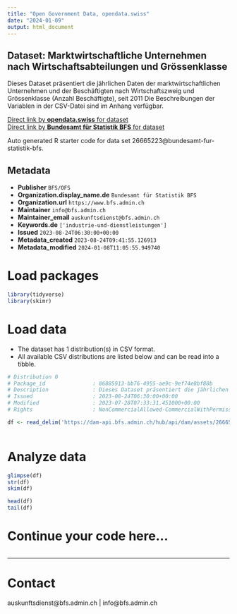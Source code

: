```yaml
---
title: "Open Government Data, opendata.swiss"
date: "2024-01-09"
output: html_document
---
```


## Dataset: Marktwirtschaftliche Unternehmen nach Wirtschaftsabteilungen und Grössenklasse

Dieses Dataset präsentiert die jährlichen Daten der marktwirtschaftlichen Unternehmen und der Beschäftigten nach Wirtschaftszweig und Grössenklasse (Anzahl Beschäftigte), seit 2011 Die Beschreibungen der Variablen in der CSV-Datei sind im Anhang verfügbar.

[Direct link by **opendata.swiss** for dataset](https://opendata.swiss/de/dataset/marktwirtschaftliche-unternehmen-nach-wirtschaftsabteilungen-und-grossenklasse5)<br>
[Direct link by **Bundesamt für Statistik BFS** for dataset](https://www.bfs.admin.ch/asset/de/ts-x-06.02.01.01)

Auto generated R starter code for data set 26665223@bundesamt-fur-statistik-bfs.

## Metadata

- **Publisher** `BFS/OFS`
- **Organization.display_name.de** `Bundesamt für Statistik BFS`
- **Organization.url** `https://www.bfs.admin.ch`
- **Maintainer** `info@bfs.admin.ch`
- **Maintainer_email** `auskunftsdienst@bfs.admin.ch`
- **Keywords.de** `['industrie-und-dienstleistungen']`
- **Issued** `2023-08-24T06:30:00+00:00`
- **Metadata_created** `2023-08-24T09:41:55.126913`
- **Metadata_modified** `2024-01-08T11:05:55.949740`


# Load packages

```r

library(tidyverse)
library(skimr)

```

# Load data

-   The dataset has 1 distribution(s) in CSV format.
-   All available CSV distributions are listed below and can be read into a tibble.

```r

# Distribution 0
# Package_id               : 86885913-bb76-4955-ae9c-9ef74e8bf88b
# Description              : Dieses Dataset präsentiert die jährlichen Daten der marktwirtschaftlichen Unternehmen und der Beschäftigten nach Wirtschaftszweig und Grössenklasse (Anzahl Beschäftigte), seit 2011 Die Beschreibungen der Variablen in der CSV-Datei sind im Anhang verfügbar.
# Issued                   : 2023-08-24T06:30:00+00:00
# Modified                 : 2023-07-28T07:33:31.451000+00:00
# Rights                   : NonCommercialAllowed-CommercialWithPermission-ReferenceRequired

df <- read_delim('https://dam-api.bfs.admin.ch/hub/api/dam/assets/26665232/master')



```

# Analyze data

```r

glimpse(df)
str(df)
skim(df)

head(df)
tail(df)

```

# Continue your code here...

```r

```

------------------------------------------------------------------------

# Contact

auskunftsdienst@bfs.admin.ch | info@bfs.admin.ch
